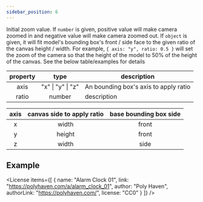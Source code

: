 ```yaml
---
sidebar_position: 6
---
```



<OptionDescriptor type="number | object" defaultVal="0" />

Initial zoom value.
If `number` is given, positive value will make camera zoomed in and negative value will make camera zoomed out.
If `object` is given, it will fit model's bounding box's front / side face to the given ratio of the canvas height / width.
For example, `{ axis: "y", ratio: 0.5 }` will set the zoom of the camera so that the height of the model to 50% of the height of the canvas.
See the below table/examples for details

|property|type|description|
|:---:|:---:|---|
|axis|"x" \| "y" \| "z"|An bounding box's axis to apply ratio|
|ratio|number|description|

|axis|canvas side to apply ratio|base bounding box side|
|:---:|:---:|:---:|
|x|width|front|
|y|height|front|
|z|width|side|

## Example
<div className="columns">
  <div className="column is-6">
    <View3D
      src="/egjs-view3d/model/draco/alarm.glb"
      poster="/egjs-view3d/poster/alarm.png"
      initialZoom={0}
      clickToLoad
      showExampleCode />
  </div>
  <div className="column is-6">
    <View3D
      src="/egjs-view3d/model/draco/alarm.glb"
      poster="/egjs-view3d/poster/alarm.png"
      initialZoom={15}
      clickToLoad
      showExampleCode />
  </div>
</div>
<div className="columns">
  <div className="column is-6">
    <View3D
      src="/egjs-view3d/model/draco/alarm.glb"
      poster="/egjs-view3d/poster/alarm.png"
      initialZoom={{ axis: "y", ratio: 1 }}
      clickToLoad
      showBbox
      showExampleCode />
  </div>
  <div className="column is-6">
    <View3D
      src="/egjs-view3d/model/draco/alarm.glb"
      poster="/egjs-view3d/poster/alarm.png"
      initialZoom={{ axis: "x", ratio: 1 }}
      clickToLoad
      showBbox
      showExampleCode />
  </div>
</div>
<div className="columns">
  <div className="column is-6">
    <View3D
      src="/egjs-view3d/model/draco/alarm.glb"
      poster="/egjs-view3d/poster/alarm.png"
      initialZoom={{ axis: "z", ratio: 1 }}
      yaw={90}
      clickToLoad
      showBbox
      showExampleCode />
  </div>
  <div className="column is-6">
    <View3D
      src="/egjs-view3d/model/draco/alarm.glb"
      poster="/egjs-view3d/poster/alarm.png"
      initialZoom={{ axis: "y", ratio: 0.5 }}
      clickToLoad
      showBbox
      showExampleCode />
  </div>
</div>

<License items={[
  {
    name: "Alarm Clock 01",
    link: "https://polyhaven.com/a/alarm_clock_01",
    author: "Poly Haven",
    authorLink: "https://polyhaven.com/",
    license: "CC0"
  }
]} />

